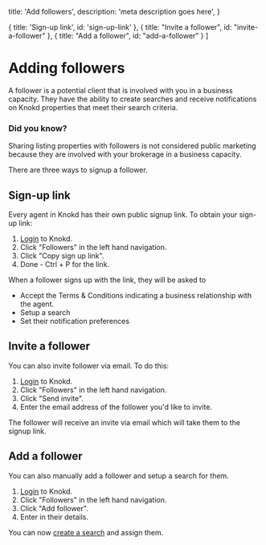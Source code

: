 
  title: 'Add followers',
  description:
    'meta description goes here',
}

  { title: 'Sign-up link', id: 'sign-up-link' },
  { title: "Invite a follower", id: "invite-a-follower" },
  { title: "Add a follower", id: "add-a-follower" }
]

<HeroPattern />

# Adding followers

A follower is a potential client that is involved with you in a business capacity. They have the ability to create searches and receive notifications on Knokd properties that meet their search criteria.

### Did you know?

<Note>Sharing listing properties with followers is not considered public marketing because they are involved with your brokerage in a business capacity. </Note>

There are three ways to signup a follower.

## Sign-up link

Every agent in Knokd has their own public signup link. To obtain your sign-up link:

1. [Login](https://www.knokd.com/login) to Knokd.
2. Click "Followers" in the left hand navigation.
3. Click "Copy sign up link".
4. Done - Ctrl + P for the link.

When a follower signs up with the link, they will be asked to

* Accept the Terms & Conditions indicating a business relationship with the agent. 
* Setup a search
* Set their notification preferences

## Invite a follower

You can also invite follower via email. To do this:

1. [Login](https://www.knokd.com/login) to Knokd.
2. Click "Followers" in the left hand navigation.
3. Click "Send invite".
4. Enter the email address of the follower you'd like to invite.

The follower will receive an invite via email which will take them to the signup link.

## Add a follower

You can also manually add a follower and setup a search for them.

1. [Login](https://www.knokd.com/login) to Knokd.
2. Click "Followers" in the left hand navigation.
3. Click "Add follower".
4. Enter in their details. 

You can now [create a search](http://localhost:3000/saved-searches/create-a-saved-search) and assign them.

